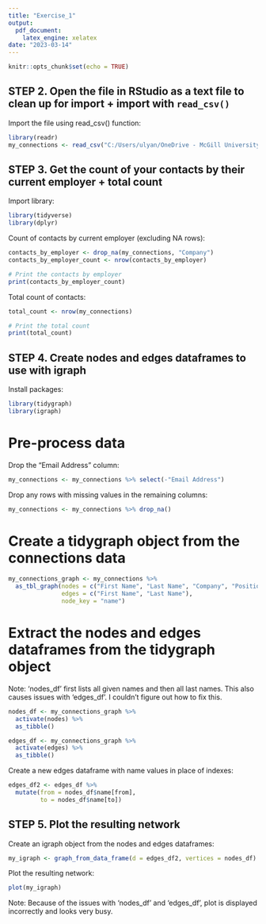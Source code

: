 ```yaml
---
title: "Exercise_1"
output:
  pdf_document:
    latex_engine: xelatex
date: "2023-03-14"
---
```


```r
knitr::opts_chunk$set(echo = TRUE)
```

## STEP 2. Open the file in RStudio as a text file to clean up for import + import with `read_csv()`

Import the file using read_csv() function:

```r
library(readr)
my_connections <- read_csv("C:/Users/ulyan/OneDrive - McGill University/Documents/MMA/Winter II 2023/Org Network Analysis/Exercise 1/Basic_LinkedInDataExport_03-09-2023/Connections.csv")
```

## STEP 3. Get the count of your contacts by their current employer + total count

Import library:

```r
library(tidyverse)
library(dplyr)
```

Count of contacts by current employer (excluding NA rows):

```r
contacts_by_employer <- drop_na(my_connections, "Company")
contacts_by_employer_count <- nrow(contacts_by_employer)

# Print the contacts by employer
print(contacts_by_employer_count)
```

Total count of contacts:

```r
total_count <- nrow(my_connections)

# Print the total count
print(total_count)

```


## STEP 4. Create nodes and edges dataframes to use with igraph

Install packages:

```r
library(tidygraph)
library(igraph)
```


# Pre-process data

Drop the "Email Address" column:

```r
my_connections <- my_connections %>% select(-"Email Address")
```


Drop any rows with missing values in the remaining columns:

```r
my_connections <- my_connections %>% drop_na()
```


# Create a tidygraph object from the connections data

```r
my_connections_graph <- my_connections %>%
  as_tbl_graph(nodes = c("First Name", "Last Name", "Company", "Position"),
               edges = c("First Name", "Last Name"),
               node_key = "name")
```



# Extract the nodes and edges dataframes from the tidygraph object

Note: 'nodes_df' first lists all given names and then all last names. This also causes issues with 'edges_df'. I couldn't figure out how to fix this. 

```r
nodes_df <- my_connections_graph %>%
  activate(nodes) %>%
  as_tibble()

edges_df <- my_connections_graph %>%
  activate(edges) %>%
  as_tibble()
```

Create a new edges dataframe with name values in place of indexes:

```r
edges_df2 <- edges_df %>%
  mutate(from = nodes_df$name[from],
         to = nodes_df$name[to])
```

## STEP 5. Plot the resulting network

Create an igraph object from the nodes and edges dataframes:

```r
my_igraph <- graph_from_data_frame(d = edges_df2, vertices = nodes_df)
```


Plot the resulting network:

```r
plot(my_igraph)
```
Note: Because of the issues with 'nodes_df' and 'edges_df', plot is displayed incorrectly and looks very busy.